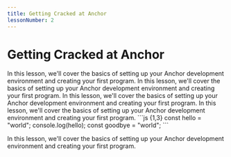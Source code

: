 ```yaml
---
title: Getting Cracked at Anchor
lessonNumber: 2
---
```


# Getting Cracked at Anchor

<ArticleSection name="Heading3" id="nice3" />
In this lesson, we'll cover the basics of setting up your Anchor development environment and creating your first program.
In this lesson, we'll cover the basics of setting up your Anchor development environment and creating your first program.
In this lesson, we'll cover the basics of setting up your Anchor development environment and creating your first program.
In this lesson, we'll cover the basics of setting up your Anchor development environment and creating your first program.

<ArticleSection name="Heading4" id="nice4" />

<Codeblock lang="javascript">
    ```js {1,3}
    const hello = "world";
    console.log(hello);
    const goodbye = "world";
    ```
</Codeblock>

In this lesson, we'll cover the basics of setting up your Anchor development environment and creating your first program.
